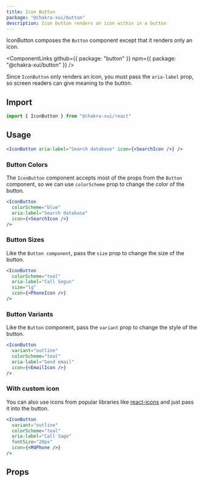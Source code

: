 ```yaml
---
title: Icon Button
package: "@chakra-xui/button"
description: Icon button renders an icon within in a button
---
```


IconButton composes the `Button` component except that it renders only an icon.

<ComponentLinks
  github={{ package: "button" }}
  npm={{ package: "@chakra-xui/button" }}
/>

<carbon-ad></carbon-ad>

Since `IconButton` only renders an icon, you must pass the `aria-label` prop, so
screen readers can give meaning to the button.

## Import

```js
import { IconButton } from "@chakra-xui/react"
```

## Usage

```jsx
<IconButton aria-label="Search database" icon={<SearchIcon />} />
```

### Button Colors

The `IconButton` component accepts most of the props from the `Button`
component, so we can use `colorScheme` prop to change the color of the button.

```jsx
<IconButton
  colorScheme="blue"
  aria-label="Search database"
  icon={<SearchIcon />}
/>
```

### Button Sizes

Like the `Button component`, pass the `size` prop to change the size of the
button.

```jsx
<IconButton
  colorScheme="teal"
  aria-label="Call Segun"
  size="lg"
  icon={<PhoneIcon />}
/>
```

### Button Variants

Like the `Button` component, pass the `variant` prop to change the style of the
button.

```jsx
<IconButton
  variant="outline"
  colorScheme="teal"
  aria-label="Send email"
  icon={<EmailIcon />}
/>
```

### With custom icon

You can also use icons from popular libraries like
[react-icons](https://react-icons.github.io/react-icons/) and just pass it into
the button.

```jsx
<IconButton
  variant="outline"
  colorScheme="teal"
  aria-label="Call Sage"
  fontSize="20px"
  icon={<MdPhone />}
/>
```

## Props

<PropsTable of="IconButton" />
